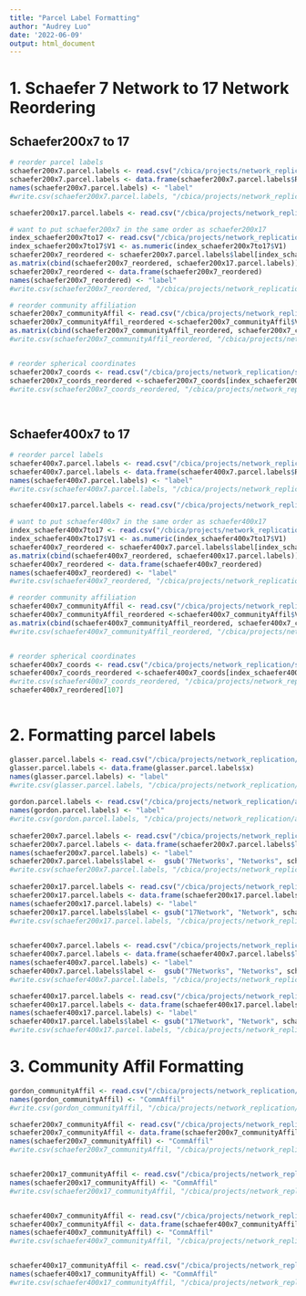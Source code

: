 ```yaml
---
title: "Parcel Label Formatting"
author: "Audrey Luo"
date: '2022-06-09'
output: html_document
---
```


# 1. Schaefer 7 Network to 17 Network Reordering
## Schaefer200x7 to 17
```r
# reorder parcel labels
schaefer200x7.parcel.labels <- read.csv("/cbica/projects/network_replication/software/rotate_parcellation/Schaefer2018_200Parcels_7Networks_order_FSLMNI152_1mm.Centroid_RAS.csv", header=TRUE)
schaefer200x7.parcel.labels <- data.frame(schaefer200x7.parcel.labels$ROI.Name)
names(schaefer200x7.parcel.labels) <- "label"
#write.csv(schaefer200x7.parcel.labels, "/cbica/projects/network_replication/atlases/parcellations/schaefer200x7_regionlist.csv")

schaefer200x17.parcel.labels <- read.csv("/cbica/projects/network_replication/atlases/parcellations/schaefer200x17_regionlist.csv", header = T)

# want to put schaefer200x7 in the same order as schaefer200x17
index_schaefer200x7to17 <- read.csv("/cbica/projects/network_replication/software/schaefer7to17_reordering/index_schaefer200x7to17.csv", header=F)
index_schaefer200x7to17$V1 <- as.numeric(index_schaefer200x7to17$V1)
schaefer200x7_reordered <- schaefer200x7.parcel.labels$label[index_schaefer200x7to17$V1]
as.matrix(cbind(schaefer200x7_reordered, schaefer200x17.parcel.labels))
schaefer200x7_reordered <- data.frame(schaefer200x7_reordered)
names(schaefer200x7_reordered) <- "label"
#write.csv(schaefer200x7_reordered, "/cbica/projects/network_replication/atlases/parcellations/schaefer200x7_regionlist_reordered.csv")

# reorder community affiliation
schaefer200x7_communityAffil <- read.csv("/cbica/projects/network_replication/atlases/parcellations/Schaefer_7Network/schaefer200x7CommunityAffiliation.1D.csv", header=F)
schaefer200x7_communityAffil_reordered <-schaefer200x7_communityAffil$V1[index_schaefer200x7to17$V1]
as.matrix(cbind(schaefer200x7_communityAffil_reordered, schaefer200x7_communityAffil))
#write.csv(schaefer200x7_communityAffil_reordered, "/cbica/projects/network_replication/atlases/parcellations/Schaefer_7Network/schaefer200x7CommunityAffiliation.1D_reordered.csv")


# reorder spherical coordinates
schaefer200x7_coords <- read.csv("/cbica/projects/network_replication/software/rotate_parcellation/Schaefer2018_200Parcels_7Networks_order_FSLMNI152_1mm.Centroid_RAS.csv", header=TRUE)
schaefer200x7_coords_reordered <-schaefer200x7_coords[index_schaefer200x7to17$V1,]
#write.csv(schaefer200x7_coords_reordered, "/cbica/projects/network_replication/software/rotate_parcellation/Schaefer2018_200Parcels_7Networks_order_FSLMNI152_1mm.Centroid_RAS_reordered.csv")

 
```

 
## Schaefer400x7 to 17
```r
# reorder parcel labels
schaefer400x7.parcel.labels <- read.csv("/cbica/projects/network_replication/software/rotate_parcellation/Schaefer2018_400Parcels_7Networks_order_FSLMNI152_1mm.Centroid_RAS.csv", header=TRUE)
schaefer400x7.parcel.labels <- data.frame(schaefer400x7.parcel.labels$ROI.Name)
names(schaefer400x7.parcel.labels) <- "label"
#write.csv(schaefer400x7.parcel.labels, "/cbica/projects/network_replication/atlases/parcellations/schaefer400x7_regionlist.csv")

schaefer400x17.parcel.labels <- read.csv("/cbica/projects/network_replication/atlases/parcellations/schaefer400x17_regionlist.csv", header = T)

# want to put schaefer400x7 in the same order as schaefer400x17
index_schaefer400x7to17 <- read.csv("/cbica/projects/network_replication/software/schaefer7to17_reordering/index_schaefer400x7to17.csv", header=F)
index_schaefer400x7to17$V1 <- as.numeric(index_schaefer400x7to17$V1)
schaefer400x7_reordered <- schaefer400x7.parcel.labels$label[index_schaefer400x7to17$V1]
as.matrix(cbind(schaefer400x7_reordered, schaefer400x17.parcel.labels))
schaefer400x7_reordered <- data.frame(schaefer400x7_reordered)
names(schaefer400x7_reordered) <- "label"
#write.csv(schaefer400x7_reordered, "/cbica/projects/network_replication/atlases/parcellations/schaefer400x7_regionlist_reordered.csv")

# reorder community affiliation
schaefer400x7_communityAffil <- read.csv("/cbica/projects/network_replication/atlases/parcellations/Schaefer_7Network/schaefer400x7CommunityAffiliation.1D.csv", header=F)
schaefer400x7_communityAffil_reordered <-schaefer400x7_communityAffil$V1[index_schaefer400x7to17$V1]
as.matrix(cbind(schaefer400x7_communityAffil_reordered, schaefer400x7_communityAffil))
#write.csv(schaefer400x7_communityAffil_reordered, "/cbica/projects/network_replication/atlases/parcellations/Schaefer_7Network/schaefer400x7CommunityAffiliation.1D_reordered.csv")


# reorder spherical coordinates
schaefer400x7_coords <- read.csv("/cbica/projects/network_replication/software/rotate_parcellation/Schaefer2018_400Parcels_7Networks_order_FSLMNI152_1mm.Centroid_RAS.csv", header=TRUE)
schaefer400x7_coords_reordered <-schaefer400x7_coords[index_schaefer400x7to17$V1,]
#write.csv(schaefer400x7_coords_reordered, "/cbica/projects/network_replication/software/rotate_parcellation/Schaefer2018_400Parcels_7Networks_order_FSLMNI152_1mm.Centroid_RAS_reordered.csv")
schaefer400x7_reordered[107]
 
```

# 2. Formatting parcel labels 
```r

glasser.parcel.labels <- read.csv("/cbica/projects/network_replication/atlases/parcellations/glasser360_regionlist.csv")
glasser.parcel.labels <- data.frame(glasser.parcel.labels$x)
names(glasser.parcel.labels) <- "label"
#write.csv(glasser.parcel.labels, "/cbica/projects/network_replication/atlases/parcellations/glasser360_regionlist_final.csv", row.names = FALSE)
 
gordon.parcel.labels <- read.csv("/cbica/projects/network_replication/atlases/parcellations/gordon_regionlist_xcp.csv", header=F)
names(gordon.parcel.labels) <- "label"
#write.csv(gordon.parcel.labels, "/cbica/projects/network_replication/atlases/parcellations/gordon_regionlist_final.csv", row.names = FALSE)
 
schaefer200x7.parcel.labels <- read.csv("/cbica/projects/network_replication/atlases/parcellations/schaefer200x7_regionlist_reordered.csv")
schaefer200x7.parcel.labels <- data.frame(schaefer200x7.parcel.labels$label)
names(schaefer200x7.parcel.labels) <- "label"
schaefer200x7.parcel.labels$label <-  gsub('7Networks', "Networks", schaefer200x7.parcel.labels$label)
#write.csv(schaefer200x7.parcel.labels, "/cbica/projects/network_replication/atlases/parcellations/schaefer200x7_regionlist_final.csv", row.names = FALSE)
 
schaefer200x17.parcel.labels <- read.csv("/cbica/projects/network_replication/atlases/parcellations/schaefer200x17_regionlist.csv")
schaefer200x17.parcel.labels <- data.frame(schaefer200x17.parcel.labels$x)
names(schaefer200x17.parcel.labels) <- "label"
schaefer200x17.parcel.labels$label <- gsub("17Network", "Network", schaefer200x17.parcel.labels$label)
#write.csv(schaefer200x17.parcel.labels, "/cbica/projects/network_replication/atlases/parcellations/schaefer200x17_regionlist_final.csv", row.names = FALSE)
 

schaefer400x7.parcel.labels <- read.csv("/cbica/projects/network_replication/atlases/parcellations/schaefer400x7_regionlist_reordered.csv")
schaefer400x7.parcel.labels <- data.frame(schaefer400x7.parcel.labels$label)
names(schaefer400x7.parcel.labels) <- "label"
schaefer400x7.parcel.labels$label <-  gsub("7Networks", "Networks", schaefer400x7.parcel.labels$label)
#write.csv(schaefer400x7.parcel.labels, "/cbica/projects/network_replication/atlases/parcellations/schaefer400x7_regionlist_final.csv", row.names = FALSE)

schaefer400x17.parcel.labels <- read.csv("/cbica/projects/network_replication/atlases/parcellations/schaefer400x17_regionlist.csv")
schaefer400x17.parcel.labels <- data.frame(schaefer400x17.parcel.labels$x)
names(schaefer400x17.parcel.labels) <- "label"
schaefer400x17.parcel.labels$label <- gsub("17Network", "Network", schaefer400x17.parcel.labels$label)
#write.csv(schaefer400x17.parcel.labels, "/cbica/projects/network_replication/atlases/parcellations/schaefer400x17_regionlist_final.csv", row.names = FALSE)
```


# 3. Community Affil Formatting
```r
gordon_communityAffil <- read.csv("/cbica/projects/network_replication/atlases/parcellations/Gordon333_Network/gordon333CommunityAffiliation.1D.csv", header=F)
names(gordon_communityAffil) <- "CommAffil"
#write.csv(gordon_communityAffil, "/cbica/projects/network_replication/atlases/parcellations/Gordon333_Network/gordon333CommunityAffiliation_final.csv")

schaefer200x7_communityAffil <- read.csv("/cbica/projects/network_replication/atlases/parcellations/Schaefer_7Network/schaefer200x7CommunityAffiliation.1D_reordered.csv")
schaefer200x7_communityAffil <- data.frame(schaefer200x7_communityAffil$x)
names(schaefer200x7_communityAffil) <- "CommAffil"
#write.csv(schaefer200x7_communityAffil, "/cbica/projects/network_replication/atlases/parcellations/Schaefer_7Network/schaefer200x7CommunityAffiliation_final.csv")


schaefer200x17_communityAffil <- read.csv("/cbica/projects/network_replication/atlases/parcellations/Schaefer_17Network/schaefer200x17CommunityAffiliation.1D .csv", header=F)
names(schaefer200x17_communityAffil) <- "CommAffil"
#write.csv(schaefer200x17_communityAffil, "/cbica/projects/network_replication/atlases/parcellations/Schaefer_17Network/schaefer200x17CommunityAffiliation_final.csv")


schaefer400x7_communityAffil <- read.csv("/cbica/projects/network_replication/atlases/parcellations/Schaefer_7Network/schaefer400x7CommunityAffiliation.1D_reordered.csv")
schaefer400x7_communityAffil <- data.frame(schaefer400x7_communityAffil$x)
names(schaefer400x7_communityAffil) <- "CommAffil"
#write.csv(schaefer400x7_communityAffil, "/cbica/projects/network_replication/atlases/parcellations/Schaefer_7Network/schaefer400x7CommunityAffiliation_final.csv")


schaefer400x17_communityAffil <- read.csv("/cbica/projects/network_replication/atlases/parcellations/Schaefer_17Network/schaefer400x17CommunityAffiliation.1D .csv", header=F)
names(schaefer400x17_communityAffil) <- "CommAffil"
#write.csv(schaefer400x17_communityAffil, "/cbica/projects/network_replication/atlases/parcellations/Schaefer_17Network/schaefer400x17CommunityAffiliation_final.csv")


```
 
 
